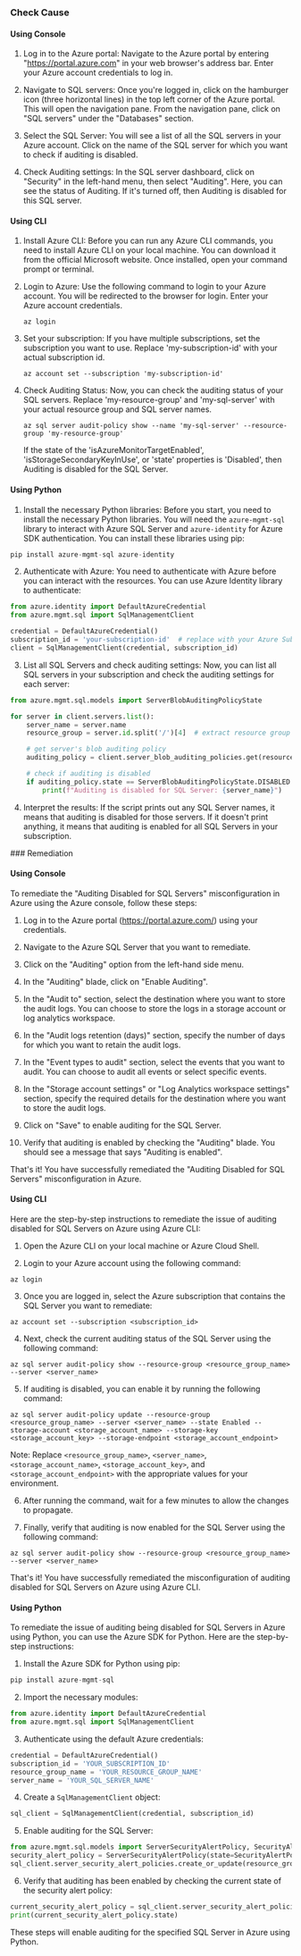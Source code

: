 

<Tabs><Tab title='Cause'>
### Check Cause

#### Using Console

1. Log in to the Azure portal: Navigate to the Azure portal by entering "https://portal.azure.com" in your web browser's address bar. Enter your Azure account credentials to log in.

2. Navigate to SQL servers: Once you're logged in, click on the hamburger icon (three horizontal lines) in the top left corner of the Azure portal. This will open the navigation pane. From the navigation pane, click on "SQL servers" under the "Databases" section.

3. Select the SQL Server: You will see a list of all the SQL servers in your Azure account. Click on the name of the SQL server for which you want to check if auditing is disabled.

4. Check Auditing settings: In the SQL server dashboard, click on "Security" in the left-hand menu, then select "Auditing". Here, you can see the status of Auditing. If it's turned off, then Auditing is disabled for this SQL server.

#### Using CLI

1. Install Azure CLI: Before you can run any Azure CLI commands, you need to install Azure CLI on your local machine. You can download it from the official Microsoft website. Once installed, open your command prompt or terminal.

2. Login to Azure: Use the following command to login to your Azure account. You will be redirected to the browser for login. Enter your Azure account credentials.
   ```
   az login
   ```
3. Set your subscription: If you have multiple subscriptions, set the subscription you want to use. Replace 'my-subscription-id' with your actual subscription id.
   ```
   az account set --subscription 'my-subscription-id'
   ```
4. Check Auditing Status: Now, you can check the auditing status of your SQL servers. Replace 'my-resource-group' and 'my-sql-server' with your actual resource group and SQL server names.
   ```
   az sql server audit-policy show --name 'my-sql-server' --resource-group 'my-resource-group'
   ```
   If the state of the 'isAzureMonitorTargetEnabled', 'isStorageSecondaryKeyInUse', or 'state' properties is 'Disabled', then Auditing is disabled for the SQL Server.

#### Using Python

1. Install the necessary Python libraries: Before you start, you need to install the necessary Python libraries. You will need the `azure-mgmt-sql` library to interact with Azure SQL Server and `azure-identity` for Azure SDK authentication. You can install these libraries using pip:

```python
pip install azure-mgmt-sql azure-identity
```

2. Authenticate with Azure: You need to authenticate with Azure before you can interact with the resources. You can use Azure Identity library to authenticate:

```python
from azure.identity import DefaultAzureCredential
from azure.mgmt.sql import SqlManagementClient

credential = DefaultAzureCredential()
subscription_id = 'your-subscription-id'  # replace with your Azure Subscription ID
client = SqlManagementClient(credential, subscription_id)
```

3. List all SQL Servers and check auditing settings: Now, you can list all SQL servers in your subscription and check the auditing settings for each server:

```python
from azure.mgmt.sql.models import ServerBlobAuditingPolicyState

for server in client.servers.list():
    server_name = server.name
    resource_group = server.id.split('/')[4]  # extract resource group from server id

    # get server's blob auditing policy
    auditing_policy = client.server_blob_auditing_policies.get(resource_group, server_name)

    # check if auditing is disabled
    if auditing_policy.state == ServerBlobAuditingPolicyState.DISABLED:
        print(f"Auditing is disabled for SQL Server: {server_name}")
```

4. Interpret the results: If the script prints out any SQL Server names, it means that auditing is disabled for those servers. If it doesn't print anything, it means that auditing is enabled for all SQL Servers in your subscription.

</Tab>

<Tab title='Remediation'>
### Remediation

#### Using Console

To remediate the "Auditing Disabled for SQL Servers" misconfiguration in Azure using the Azure console, follow these steps:

1. Log in to the Azure portal (https://portal.azure.com/) using your credentials.

2. Navigate to the Azure SQL Server that you want to remediate.

3. Click on the "Auditing" option from the left-hand side menu.

4. In the "Auditing" blade, click on "Enable Auditing".

5. In the "Audit to" section, select the destination where you want to store the audit logs. You can choose to store the logs in a storage account or log analytics workspace.

6. In the "Audit logs retention (days)" section, specify the number of days for which you want to retain the audit logs.

7. In the "Event types to audit" section, select the events that you want to audit. You can choose to audit all events or select specific events.

8. In the "Storage account settings" or "Log Analytics workspace settings" section, specify the required details for the destination where you want to store the audit logs.

9. Click on "Save" to enable auditing for the SQL Server.

10. Verify that auditing is enabled by checking the "Auditing" blade. You should see a message that says "Auditing is enabled". 

That's it! You have successfully remediated the "Auditing Disabled for SQL Servers" misconfiguration in Azure.

#### Using CLI

Here are the step-by-step instructions to remediate the issue of auditing disabled for SQL Servers on Azure using Azure CLI:

1. Open the Azure CLI on your local machine or Azure Cloud Shell.

2. Login to your Azure account using the following command:
```
az login
```

3. Once you are logged in, select the Azure subscription that contains the SQL Server you want to remediate:
```
az account set --subscription <subscription_id>
```

4. Next, check the current auditing status of the SQL Server using the following command:
```
az sql server audit-policy show --resource-group <resource_group_name> --server <server_name>
```

5. If auditing is disabled, you can enable it by running the following command:
```
az sql server audit-policy update --resource-group <resource_group_name> --server <server_name> --state Enabled --storage-account <storage_account_name> --storage-key <storage_account_key> --storage-endpoint <storage_account_endpoint>
```

Note: Replace `<resource_group_name>`, `<server_name>`, `<storage_account_name>`, `<storage_account_key>`, and `<storage_account_endpoint>` with the appropriate values for your environment.

6. After running the command, wait for a few minutes to allow the changes to propagate.

7. Finally, verify that auditing is now enabled for the SQL Server using the following command:
```
az sql server audit-policy show --resource-group <resource_group_name> --server <server_name>
```

That's it! You have successfully remediated the misconfiguration of auditing disabled for SQL Servers on Azure using Azure CLI.

#### Using Python

To remediate the issue of auditing being disabled for SQL Servers in Azure using Python, you can use the Azure SDK for Python. Here are the step-by-step instructions:

1. Install the Azure SDK for Python using pip:
```python
pip install azure-mgmt-sql
```
2. Import the necessary modules:
```python
from azure.identity import DefaultAzureCredential
from azure.mgmt.sql import SqlManagementClient
```
3. Authenticate using the default Azure credentials:
```python
credential = DefaultAzureCredential()
subscription_id = 'YOUR_SUBSCRIPTION_ID'
resource_group_name = 'YOUR_RESOURCE_GROUP_NAME'
server_name = 'YOUR_SQL_SERVER_NAME'
```
4. Create a `SqlManagementClient` object:
```python
sql_client = SqlManagementClient(credential, subscription_id)
```
5. Enable auditing for the SQL Server:
```python
from azure.mgmt.sql.models import ServerSecurityAlertPolicy, SecurityAlertPolicyState
security_alert_policy = ServerSecurityAlertPolicy(state=SecurityAlertPolicyState.enabled)
sql_client.server_security_alert_policies.create_or_update(resource_group_name, server_name, security_alert_policy_name='default', parameters=security_alert_policy)
```
6. Verify that auditing has been enabled by checking the current state of the security alert policy:
```python
current_security_alert_policy = sql_client.server_security_alert_policies.get(resource_group_name, server_name, security_alert_policy_name='default')
print(current_security_alert_policy.state)
```

These steps will enable auditing for the specified SQL Server in Azure using Python.


</Tab>
</Tabs>